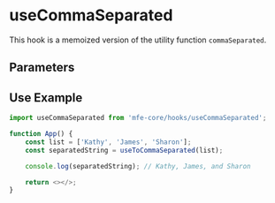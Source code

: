 
<Meta title="Hooks/useCommaSeparated/Overview" />

# useCommaSeparated

This hook is a memoized version of the utility function `commaSeparated`.

## Parameters

<Table
    propsList={[
        {
            name: 'arr',
            type: 'array&#60;string&#62;',
            description: 'The array of strings to format.',
        },
        {
            name: 'finalSeparator',
            type: 'string',
            description:
                'The separator to use before the final item in the list.',
            defaultValue: 'and',
        },
    ]}
/>

## Use Example

```js
import useCommaSeparated from 'mfe-core/hooks/useCommaSeparated';

function App() {
    const list = ['Kathy', 'James', 'Sharon'];
    const separatedString = useToCommaSeparated(list);

    console.log(separatedString); // Kathy, James, and Sharon

    return <></>;
}
```
